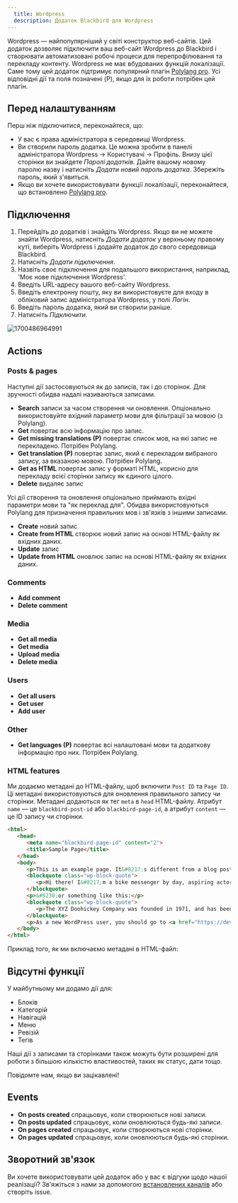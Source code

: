 ```yaml
---
  title: Wordpress
  description: Додаток Blackbird для Wordpress
---
```


<LinkCard title="Переглянути на Github" target="_blank" href="https://github.com/bb-io/Wordpress" icon="github" />

Wordpress — найпопулярніший у світі конструктор веб-сайтів. Цей додаток дозволяє підключити ваш веб-сайт Wordpress до Blackbird і створювати автоматизовані робочі процеси для перепрофілювання та перекладу контенту. Wordpress не має вбудованих функцій локалізації. Саме тому цей додаток підтримує популярний плагін [Polylang pro](https://polylang.pro/downloads/polylang-pro/). Усі відповідні дії та поля позначені (P), якщо для їх роботи потрібен цей плагін.

## Перед налаштуванням

Перш ніж підключитися, переконайтеся, що:

- У вас є права адміністратора в середовищі Wordpress.
- Ви створили пароль додатка. Це можна зробити в панелі адміністратора Wordpress -> Користувачі -> Профіль. Внизу цієї сторінки ви знайдете _Паролі додатків_. Дайте вашому новому паролю назву і натисніть _Додати новий пароль додатка_. Збережіть пароль, який з'явиться.
- Якщо ви хочете використовувати функції локалізації, переконайтеся, що встановлено [Polylang pro](https://polylang.pro/downloads/polylang-pro/).

## Підключення

1. Перейдіть до додатків і знайдіть Wordpress. Якщо ви не можете знайти Wordpress, натисніть _Додати додаток_ у верхньому правому куті, виберіть Wordpress і додайте додаток до свого середовища Blackbird.
2. Натисніть _Додати підключення_.
3. Назвіть своє підключення для подальшого використання, наприклад, 'Моє нове підключення Wordpress'.
4. Введіть URL-адресу вашого веб-сайту Wordpress.
5. Введіть електронну пошту, яку ви використовуєте для входу в обліковий запис адміністратора Wordpress, у полі _Логін_.
6. Введіть пароль додатка, який ви створили раніше.
7. Натисніть _Підключити_.

![1700486964991](https://raw.githubusercontent.com/bb-io/Wordpress/main/image/README/1700486964991.png)

## Actions

### Posts & pages

Наступні дії застосовуються як до записів, так і до сторінок. Для зручності обидва надалі називаються записами.

- **Search** записи за часом створення чи оновлення. Опціонально використовуйте вхідний параметр мови для фільтрації за мовою (з Polylang).
- **Get** повертає всю інформацію про запис.
- **Get missing translations (P)** повертає список мов, на які запис не перекладено. Потрібен Polylang.
- **Get translation (P)** повертає запис, який є перекладом вибраного запису, за вказаною мовою. Потрібен Polylang.
- **Get as HTML** повертає запис у форматі HTML, корисно для перекладу всієї сторінки запису як єдиного цілого.
- **Delete** видаляє запис

Усі дії створення та оновлення опціонально приймають вхідні параметри мови та "як переклад для". Обидва використовуються Polylang для призначення правильних мов і зв'язків з іншими записами.

- **Create** новий запис
- **Create from HTML** створює новий запис на основі HTML-файлу як вхідних даних.
- **Update** запис
- **Update from HTML** оновлює запис на основі HTML-файлу як вхідних даних.

### Comments

- **Add comment**
- **Delete comment**

### Media

- **Get all media**
- **Get media**
- **Upload media**
- **Delete media**

### Users

- **Get all users**
- **Get user**
- **Add user**

### Other

- **Get languages (P)** повертає всі налаштовані мови та додаткову інформацію про них. Потрібен Polylang.

### HTML features

Ми додаємо метадані до HTML-файлу, щоб включити `Post ID` та `Page ID`. Ці метадані використовуються для оновлення правильного запису чи сторінки. Метадані додаються як тег `meta` в `head` HTML-файлу. Атрибут `name` — це `blackbird-post-id` або `blackbird-page-id`, а атрибут `content` — це ID запису чи сторінки.

```html
<html>
   <head>
      <meta name="blackbird-page-id" content="2">
      <title>Sample Page</title>
   </head>
   <body>
      <p>This is an example page. It&#8217;s different from a blog post because it will stay in one place and will show up in your site navigation (in most themes). Most people start with an About page that introduces them to potential site visitors. It might say something like this:</p>
      <blockquote class="wp-block-quote">
         <p>Hi there! I&#8217;m a bike messenger by day, aspiring actor by night, and this is my website. I live in Los Angeles, have a great dog named Jack, and I like pi&#241;a coladas. (And gettin&#8217; caught in the rain.)</p>
      </blockquote>
      <p>&#8230;or something like this:</p>
      <blockquote class="wp-block-quote">
         <p>The XYZ Doohickey Company was founded in 1971, and has been providing quality doohickeys to the public ever since. Located in Gotham City, XYZ employs over 2,000 people and does all kinds of awesome things for the Gotham community.</p>
      </blockquote>
      <p>As a new WordPress user, you should go to <a href="https://dev-blackbird-test.pantheonsite.io/wp-admin/">your dashboard</a> to delete this page and create new pages for your content. Have fun!</p>
   </body>
</html>
```

Приклад того, як ми включаємо метадані в HTML-файл:
## Відсутні функції

У майбутньому ми додамо дії для:

- Блоків
- Категорій
- Навігацій
- Меню
- Ревізій
- Тегів

Наші дії з записами та сторінками також можуть бути розширені для роботи з більшою кількістю властивостей, таких як статус, дати тощо.

Повідомте нам, якщо ви зацікавлені!

## Events

- **On posts created** спрацьовує, коли створюються нові записи.
- **On posts updated** спрацьовує, коли оновлюються будь-які записи.
- **On pages created** спрацьовує, коли створюються нові сторінки.
- **On pages updated** спрацьовує, коли оновлюються будь-які сторінки.

## Зворотний зв'язок

Ви хочете використовувати цей додаток або у вас є відгуки щодо нашої реалізації? Зв'яжіться з нами за допомогою [встановлених каналів](https://www.blackbird.io/) або створіть issue.